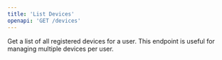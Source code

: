 ```yaml
---
title: 'List Devices'
openapi: 'GET /devices'
---
```


Get a list of all registered devices for a user. This endpoint is useful for managing multiple devices per user. 